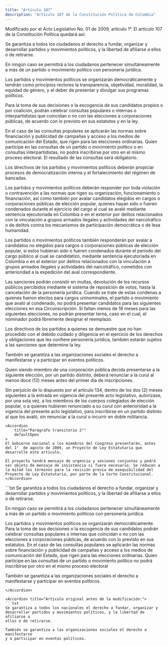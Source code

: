 ```yaml
---
title: "Artículo 107"
description: "Artículo 107 de la Constitución Política de Colombia"
---
```


<Warning>Modificado por el Acto Legislativo No. 01 de 2009, artículo 1°. El artículo 107 de la Constitución Política quedará así: </Warning>

Se garantiza a todos los ciudadanos el derecho a fundar, organizar y desarrollar partidos y movimientos políticos, y la libertad de afiliarse a ellos o de retirarse.

En ningún caso se permitirá a los ciudadanos pertenecer simultáneamente a más de un partido o movimiento político con personería jurídica.

Los partidos y movimientos políticos se organizarán democráticamente y tendrán como principios rectores la transparencia, objetividad, moralidad, la equidad de género, y el deber de presentar y divulgar sus programas políticos.

Para la toma de sus decisiones o la escogencia de sus candidatos propios o por coalición, podrán celebrar consultas populares o internas o interpartidistas que coincidan o no con las elecciones a corporaciones públicas, de acuerdo con lo previsto en sus estatutos y en la ley.

En el caso de las consultas populares se aplicarán las normas sobre financiación y publicidad de campañas y acceso a los medios de comunicación del Estado, que rigen para las elecciones ordinarias. Quien participe en las consultas de un partido o movimiento político o en consultas interpartidistas, no podrá inscribirse por otro en el mismo proceso electoral. El resultado de las consultas será obligatorio.

Los directivos de los partidos y movimientos políticos deberán propiciar procesos de democratización interna y el fortalecimiento del régimen de bancadas.

Los partidos y movimientos políticos deberán responder por toda violación o contravención a las normas que rigen su organización, funcionamiento o financiación, así como también por avalar candidatos elegidos en cargos o corporaciones públicas de elección popular, quienes hayan sido o fueren condenados durante el ejercicio del cargo al cual se avaló mediante sentencia ejecutoriada en Colombia o en el exterior por delitos relacionados con la vinculación a grupos armados ilegales y actividades del narcotráfico o de delitos contra los mecanismos de participación democrática o de lesa humanidad.

Los partidos o movimientos políticos también responderán por avalar a candidatos no elegidos para cargos o corporaciones públicas de elección popular, si estos hubieran sido o fueren condenados durante el período del cargo público al cual se candidatizó, mediante sentencia ejecutoriada en Colombia o en el exterior por delitos relacionados con la vinculación a grupos armados ilegales y actividades del narcotráfico, cometidos con anterioridad a la expedición del aval correspondiente.

Las sanciones podrán consistir en multas, devolución de los recursos públicos percibidos mediante el sistema de reposición de votos, hasta la cancelación de la personería jurídica. Cuando se trate de estas condenas a quienes fueron electos para cargos uninominales, el partido o movimiento que avaló al condenado, no podrá presentar candidatos para las siguientes elecciones en esa Circunscripción. Si faltan menos de 18 meses para las siguientes elecciones, no podrán presentar terna, caso en el cual, el nominador podrá libremente designar el reemplazo.

Los directivos de los partidos a quienes se demuestre que no han procedido con el debido cuidado y diligencia en el ejercicio de los derechos y obligaciones que les confiere personería jurídica, también estarán sujetos a las sanciones que determine la ley.

También se garantiza a las organizaciones sociales el derecho a manifestarse y a participar en eventos políticos.

Quien siendo miembro de una corporación pública decida presentarse a la siguiente elección, por un partido distinto, deberá renunciar a la curul al menos doce (12) meses antes del primer día de inscripciones.

<AccordionGroup>
    <Accordion
        title="Parágrafo transitorio 1°"
        defaultOpen
    >
    Sin perjuicio de lo dispuesto por el artículo 134, dentro de los dos (2) meses siguientes a la entrada en vigencia del presente acto legislativo, autorízase, por una sola vez, a los miembros de los cuerpos colegiados de elección popular, o a quienes hubieren renunciado a su curul con anterioridad a la vigencia del presente acto legislativo, para inscribirse en un partido distinto al que los avaló, sin renunciar a la curul o incurrir en doble militancia.
    </Accordion>

    <Accordion
        title="Parágrafo transitorio 2°"
        defaultOpen
    >
    El Gobierno nacional o los miembros del Congreso presentarán, antes del 1°  de agosto de 2009, un Proyecto de Ley Estatutaria que desarrolle este artículo.

    El proyecto tendrá mensaje de urgencia y sesiones conjuntas y podrá ser objeto de mensaje de insistencia si fuere necesario. Se reducen a la mitad los términos para la revisión previa de exequibilidad del Proyecto de Ley Estatutaria, por parte de la Corte Constitucional.
    </Accordion>

</AccordionGroup>

<Accordion title="Artículo Modificado por el Acto Legislativo No. 01 de 2003, artículo 1°. El artículo 107 de la Constitución Nacional, quedará así:">
```txt
Se garantiza a todos los ciudadanos el derecho a fundar, organizar y desarrollar partidos y movimientos políticos, y la libertad de afiliarse a ellos o de retirarse.

En ningún caso se permitirá a los ciudadanos pertenecer simultáneamente a más de un partido o movimiento políticos con personería jurídica. 

Los partidos y movimientos políticos se organizarán democráticamente. Para la toma de sus decisiones o la escogencia de sus candidatos podrán celebrar consultas populares o internas que coincidan o no con las elecciones a corporaciones públicas, de acuerdo con lo previsto en sus estatutos. En el caso de las consultas populares se aplicarán las normas sobre financiación y publicidad de campañas y acceso a los medios de comunicación del Estado, que rigen para las elecciones ordinarias. Quien participe en las consultas de un partido o movimiento político no podrá inscribirse por otro en el mismo proceso electoral

También se garantiza a las organizaciones sociales el derecho a manifestarse y participar en eventos políticos.
```
</Accordion>

<Accordion title="Artículo original antes de la modificación:">
```txt 
Se garantiza a todos los nacionales el derecho a fundar, organizar y
desarrollar partidos y movimientos políticos, y la libertad de afiliarse a
ellos o de retirarse.

También se garantiza a las organizaciones sociales el derecho a manifestarse
y a participar en eventos políticos.
```
</Accordion>